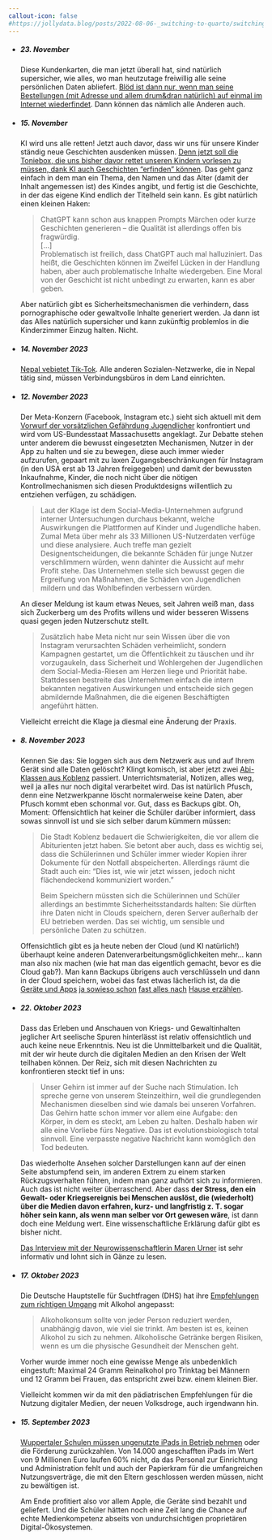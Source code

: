---
callout-icon: false
#https://jollydata.blog/posts/2022-08-06-_switching-to-quarto/switching-to-quarto.html
---

::: news
-   

    ##### 23. November

    Diese Kundenkarten, die man jetzt überall hat, sind natürlich supersicher, wie alles, wo man heutzutage freiwillig alle seine persönlichen Daten abliefert. [Blöd ist dann nur, wenn man seine Bestellungen (mit Adresse und allem drum&dran natürlich) auf einmal im Internet wiederfindet](https://www.golem.de/news/datenleck-bestelldaten-von-bauhaus-kunden-ueber-suchmaschine-auffindbar-2311-179670.html). Dann können das nämlich alle Anderen auch.

-   

    ##### **15. November**

    KI wird uns alle retten! Jetzt auch davor, dass wir uns für unsere Kinder ständig neue Geschichten ausdenken müssen. [Denn jetzt soll die Toniebox, die uns bisher davor rettet unseren Kindern vorlesen zu müssen, dank KI auch Geschichten "erfinden" können](https://www.heise.de/news/ChatGPT-im-Kinderzimmer-Toniebox-plant-Integration-9497640.html). Das geht ganz einfach in dem man ein Thema, den Namen und das Alter (damit der Inhalt angemessen ist) des Kindes angibt, und fertig ist die Geschichte, in der das eigene Kind endlich der Titelheld sein kann. Es gibt natürlich einen kleinen Haken:

    > ChatGPT kann schon aus knappen Prompts Märchen oder kurze Geschichten generieren -- die Qualität ist allerdings offen bis fragwürdig.\
    > \[...\]\
    > Problematisch ist freilich, dass ChatGPT auch mal halluziniert. Das heißt, die Geschichten können im Zweifel Lücken in der Handlung haben, aber auch problematische Inhalte wiedergeben. Eine Moral von der Geschicht ist nicht unbedingt zu erwarten, kann es aber geben.

    Aber natürlich gibt es Sicherheitsmechanismen die verhindern, dass pornographische oder gewaltvolle Inhalte generiert werden. Ja dann ist das Alles natürlich supersicher und kann zukünftig problemlos in die Kinderzimmer Einzug halten. Nicht.

-   

    ##### **14. November 2023**

    [Nepal vebietet Tik-Tok](https://www.heise.de/news/Nepal-beschliesst-TikTok-Verbot-9466624.html). Alle anderen Sozialen-Netzwerke, die in Nepal tätig sind, müssen Verbindungsbüros in dem Land einrichten.

-   

    ##### **12. November 2023**

    Der Meta-Konzern (Facebook, Instagram etc.) sieht sich aktuell mit dem [Vorwurf der vorsätzlichen Gefährdung Jugendlicher](https://www.heise.de/news/Instagram-Meta-muss-sich-wegen-Gefaehrdung-Jugendlicher-in-den-USA-verantworten-9358881.html) konfrontiert und wird vom US-Bundesstaat Massachusetts angeklagt. Zur Debatte stehen unter anderem die bewusst eingesetzten Mechanismen, Nutzer in der App zu halten und sie zu bewegen, diese auch immer wieder aufzurufen, gepaart mit zu laxen Zugangsbeschränkungen für Instagram (in den USA erst ab 13 Jahren freigegeben) und damit der bewussten Inkaufnahme, Kinder, die noch nicht über die nötigen Kontrollmechanismen sich diesen Produktdesigns willentlich zu entziehen verfügen, zu schädigen.

    > Laut der Klage ist dem Social-Media-Unternehmen aufgrund interner Untersuchungen durchaus bekannt, welche Auswirkungen die Plattformen auf Kinder und Jugendliche haben. Zumal Meta über mehr als 33 Millionen US-Nutzerdaten verfüge und diese analysiere. Auch treffe man gezielt Designentscheidungen, die bekannte Schäden für junge Nutzer verschlimmern würden, wenn dahinter die Aussicht auf mehr Profit stehe. Das Unternehmen stelle sich bewusst gegen die Ergreifung von Maßnahmen, die Schäden von Jugendlichen mildern und das Wohlbefinden verbessern würden.

    An dieser Meldung ist kaum etwas Neues, seit Jahren weiß man, dass sich Zuckerberg um des Profits willens und wider besseren Wissens quasi gegen jeden Nutzerschutz stellt.

    > Zusätzlich habe Meta nicht nur sein Wissen über die von Instagram verursachten Schäden verheimlicht, sondern Kampagnen gestartet, um die Öffentlichkeit zu täuschen und ihr vorzugaukeln, dass Sicherheit und Wohlergehen der Jugendlichen dem Social-Media-Riesen am Herzen liege und Priorität habe. Stattdessen bestreite das Unternehmen einfach die intern bekannten negativen Auswirkungen und entscheide sich gegen abmildernde Maßnahmen, die die eigenen Beschäftigten angeführt hätten.

    Vielleicht erreicht die Klage ja diesmal eine Änderung der Praxis.

-   

    ##### **8. November 2023**

    Kennen Sie das: Sie loggen sich aus dem Netzwerk aus und auf Ihrem Gerät sind alle Daten gelöscht? Klingt komisch, ist aber jetzt zwei [Abi-Klassen aus Koblenz](https://www.swr.de/swraktuell/rheinland-pfalz/koblenz/koblenz-schul-app-panne-abiturienten-verlieren-unterrichtsnotizen-100.html) passiert. Unterrichtsmaterial, Notizen, alles weg, weil ja alles nur noch digital verarbeitet wird. Das ist natürlich Pfusch, denn eine Netzwerkpanne löscht normalerweise keine Daten, aber Pfusch kommt eben schonmal vor. Gut, dass es Backups gibt. Oh, Moment: Offensichtlich hat keiner die Schüler darüber informiert, dass sowas sinnvoll ist und sie sich selber darum kümmern müssen:

    > Die Stadt Koblenz bedauert die Schwierigkeiten, die vor allem die Abiturienten jetzt haben. Sie betont aber auch, dass es wichtig sei, dass die Schülerinnen und Schüler immer wieder Kopien ihrer Dokumente für den Notfall abspeicherten. Allerdings räumt die Stadt auch ein: "Dies ist, wie wir jetzt wissen, jedoch nicht flächendeckend kommuniziert worden."
    >
    > Beim Speichern müssten sich die Schülerinnen und Schüler allerdings an bestimmte Sicherheitsstandards halten: Sie dürften ihre Daten nicht in Clouds speichern, deren Server außerhalb der EU betrieben werden. Das sei wichtig, um sensible und persönliche Daten zu schützen.

    Offensichtlich gibt es ja heute neben der Cloud (und KI natürlich!) überhaupt keine anderen Datenverarbeitungsmöglichkeiten mehr... kann man also nix machen (wie hat man das eigentlich gemacht, bevor es die Cloud gab?). Man kann Backups übrigens auch verschlüsseln und dann in der Cloud speichern, wobei das fast etwas lächerlich ist, da die [Geräte und Apps](https://www.heise.de/news/Microsoft-krallt-sich-Zugangsdaten-Achtung-vorm-neuen-Outlook-9357691.html) [ja sowieso schon](https://www.heise.de/news/Mac-Apps-telefonieren-nach-Hause-Apple-streicht-Opt-Out-Versprechen-9332632.html) [fast alles nach](https://www.heise.de/news/Feature-mit-Bug-Microsoft-Edge-telefoniert-besuchte-Seiten-nach-Hause-8980355.html) [Hause erzählen](https://www.heise.de/news/Studie-In-China-gekaufte-Android-Smartphones-telefonieren-haeufiger-nach-Hause-7488446.html).

-   

    ##### **22. Oktober 2023**

    Dass das Erleben und Anschauen von Kriegs- und Gewaltinhalten jeglicher Art seelische Spuren hinterlässt ist relativ offensichtlich und auch keine neue Erkenntnis. Neu ist die Unmittelbarkeit und die Qualität, mit der wir heute durch die digitalen Medien an den Krisen der Welt teilhaben können. Der Reiz, sich mit diesen Nachrichten zu konfrontieren steckt tief in uns:

    > Unser Gehirn ist immer auf der Suche nach Stimulation. Ich spreche gerne von unserem Steinzeithirn, weil die grundlegenden Mechanismen dieselben sind wie damals bei unseren Vorfahren. Das Gehirn hatte schon immer vor allem eine Aufgabe: den Körper, in dem es steckt, am Leben zu halten. Deshalb haben wir alle eine Vorliebe fürs Negative. Das ist evolutionsbiologisch total sinnvoll. Eine verpasste negative Nachricht kann womöglich den Tod bedeuten.

    Das wiederholte Ansehen solcher Darstellungen kann auf der einen Seite abstumpfend sein, im anderen Extrem zu einem starken Rückzugsverhalten führen, indem man ganz aufhört sich zu informieren. Auch das ist nicht weiter überraschend. Aber dass **der Stress, den ein Gewalt- oder Kriegsereignis bei Menschen auslöst, die (wiederholt) über die Medien davon erfahren, kurz- und langfristig z. T. sogar höher sein kann, als wenn man selber vor Ort gewesen wäre**, ist dann doch eine Meldung wert. Eine wissenschaftliche Erklärung dafür gibt es bisher nicht.

    [Das Interview mit der Neurowissenschaftlerin Maren Urner](https://www.nzz.ch/wissenschaft/welche-auswirkungen-haben-kriegsbilder-in-sozialen-medien-auf-unsere-psyche-ld.1761566) ist sehr informativ und lohnt sich in Gänze zu lesen.

-   

    ##### **17. Oktober 2023**

    Die Deutsche Hauptstelle für Suchtfragen (DHS) hat ihre [Empfehlungen zum richtigen Umgang](https://www.dhs.de/fileadmin/user_upload/WK_der_DHS_-_Empfehlungen_zum_Umgang_mit_Alkohol.pdf "DHS-Empfehlungen zum Alkoholkonsum") mit Alkohol angepasst:

    > Alkoholkonsum sollte von jeder Person reduziert werden, unabhängig davon, wie viel sie trinkt. Am besten ist es, keinen Alkohol zu sich zu nehmen. Alkoholische Getränke bergen Risiken, wenn es um die physische Gesundheit der Menschen geht.

    Vorher wurde immer noch eine gewisse Menge als unbedenklich eingestuft: Maximal 24 Gramm Reinalkohol pro Trinktag bei Männern und 12 Gramm bei Frauen, das entspricht zwei bzw. einem kleinen Bier.

    Vielleicht kommen wir da mit den pädiatrischen Empfehlungen für die Nutzung digitaler Medien, der neuen Volksdroge, auch irgendwann hin.

-   

    ##### **15. September 2023**

    [Wuppertaler Schulen müssen ungenutzte iPads in Betrieb nehmen](https://www1.wdr.de/nachrichten/rheinland/ipad-probleme-wuppertal-100.html) oder die Förderung zurückzahlen. Von 14.000 angeschafften iPads im Wert von 9 Millionen Euro laufen 60% nicht, da das Personal zur Einrichtung und Administration fehlt und auch der Papierkram für die umfangreichen Nutzungsverträge, die mit den Eltern geschlossen werden müssen, nicht zu bewältigen ist.

    Am Ende profitiert also vor allem Apple, die Geräte sind bezahlt und geliefert. Und die Schüler hätten noch eine Zeit lang die Chance auf echte Medienkompetenz abseits von undurchsichtigen proprietären Digital-Ökosystemen.
:::
